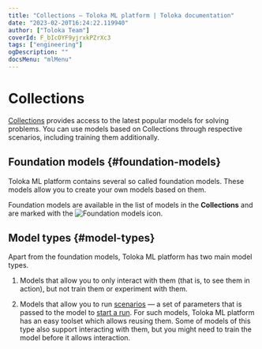 ```yaml
---
title: "Collections — Toloka ML platform | Toloka documentation"
date: "2023-02-20T16:24:22.119940"
author: ["Toloka Team"]
coverId: F_bIcOYF9yjrxkPZrXc3
tags: ["engineering"]
ogDescription: ""
docsMenu: "mlMenu"
---
```



# Collections

[Collections](https://tolokamodels.tech/models/podium) provides access to the latest popular models for solving problems. You can use models based on Collections through respective scenarios, including training them additionally.

## Foundation models {#foundation-models}

Toloka ML platform contains several so called foundation models. These models allow you to create your own models based on them.

Foundation models are available in the list of models in the **Collections** and are marked with the <img src="https://tlk-infra-front.azureedge.net/portal-static/uploaded/images/1677056128215/1677056128215_original_svg.svg" alt="Foundation models" /> icon.

## Model types {#model-types}

Apart from the foundation models, Toloka ML platform has two main model types.

1. Models that allow you to only interact with them (that is, to see them in action), but not train them or experiment with them.

1. Models that allow you to run [scenarios](/docs/toloka-ml/models/scenarios) — a set of parameters that is passed to the model to [start a run](/docs/toloka-ml/tracking/runs). For such models, Toloka ML platform has an easy toolset which allows reusing them. Some of models of this type also support interacting with them, but you might need to train the model before it allows interaction.

<ModelActions/>
